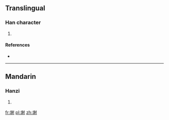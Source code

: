 ==Translingual==

===Han character===
{{Han char|rn=32|rad=土|as=10|sn=13|four=|canj=土竹竹戈 (GHHI)}}

# {{defn|Han|sort=土10}}

====References====
* {{Han ref|kx=0236.341|hdz=10472.130|uh=586E|ud=22638}}

----

==Mandarin==

===Hanzi===
{{cmn-hanzi|pin=[[xiè]] ([[xie4]])|wg=hsieh<sup>4</sup>}}

# {{defn|lang=cmn|sort=土10}}

[[fr:塮]]
[[pl:塮]]
[[zh:塮]]